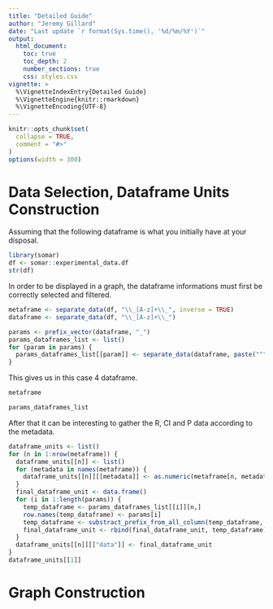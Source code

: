 ```yaml
---
title: "Detailed Guide"
author: "Jeremy Gillard"
date: "Last update `r format(Sys.time(), '%d/%m/%Y')`"
output: 
  html_document:
    toc: true
    toc_depth: 2
    number_sections: true
    css: styles.css
vignette: >
  %\VignetteIndexEntry{Detailed Guide}
  %\VignetteEngine{knitr::rmarkdown}
  %\VignetteEncoding{UTF-8}
---
```


```r
knitr::opts_chunk$set(
  collapse = TRUE,
  comment = "#>"
)
options(width = 300)
```

# Data Selection, Dataframe Units Construction

Assuming that the following dataframe is what you initially have at your disposal.

```r
library(somar)
df <- somar::experimental_data.df
str(df)
```

In order to be displayed in a graph, the dataframe informations must first be correctly selected and filtered.

```r
metaframe <- separate_data(df, "\\_[A-z]+\\_", inverse = TRUE)
dataframe <- separate_data(df, "\\_[A-z]+\\_")

params <- prefix_vector(dataframe, "_")
params_dataframes_list <- list()
for (param in params) {
  params_dataframes_list[[param]] <- separate_data(dataframe, paste("^", param, sep=""))
}
```

This gives us in this case 4 dataframe.

```r
metaframe
```

```r
params_dataframes_list
```

After that it can be interesting to gather the R, CI and P data according to the metadata.

```r
dataframe_units <- list()
for (n in 1:nrow(metaframe)) {
  dataframe_units[[n]] <- list()
  for (metadata in names(metaframe)) {
    dataframe_units[[n]][[metadata]] <- as.numeric(metaframe[n, metadata])
  }
  final_dataframe_unit <- data.frame()
  for (i in 1:length(params)) {
    temp_dataframe <- params_dataframes_list[[i]][n,]
    row.names(temp_dataframe) <- params[i]
    temp_dataframe <- substract_prefix_from_all_column(temp_dataframe, paste(params[i], "_", sep=""))
    final_dataframe_unit <- rbind(final_dataframe_unit, temp_dataframe)
  }
  dataframe_units[[n]][["data"]] <- final_dataframe_unit
}
dataframe_units[[1]]
```

# Graph Construction

